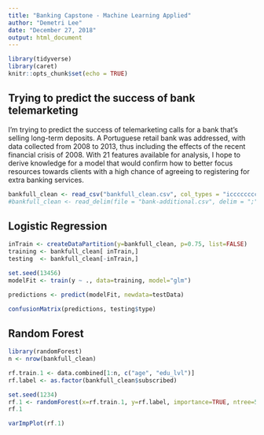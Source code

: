 ```yaml
---
title: "Banking Capstone - Machine Learning Applied"
author: "Demetri Lee"
date: "December 27, 2018"
output: html_document
---
```


```r
library(tidyverse)
library(caret)
knitr::opts_chunk$set(echo = TRUE)
```

## Trying to predict the success of bank telemarketing

I'm trying to predict the success of telemarketing calls for a bank that's 
selling long-term deposits. A Portuguese retail bank was addressed, with data 
collected from 2008 to 2013, thus including the effects of the recent 
financial crisis of 2008. With 21 features available for analysis, I hope to 
derive knowledge for a model that would confirm how to better focus resources 
towards clients with a high chance of agreeing to registering for extra 
banking services. 

```r
bankfull_clean <- read_csv("bankfull_clean.csv", col_types = "iccccccccciiiicdddddc")
#bankfull_clean <- read_delim(file = "bank-additional.csv", delim = ";", col_types = "iccccccccciiiicdddddc")
```

## Logistic Regression
```r
inTrain <- createDataPartition(y=bankfull_clean, p=0.75, list=FALSE)
training <- bankfull_clean[ inTrain,]
testing  <- bankfull_clean[-inTrain,]

set.seed(13456)
modelFit <- train(y ~ ., data=training, model="glm")

predictions <- predict(modelFit, newdata=testData)

confusionMatrix(predictions, testing$type)

```


## Random Forest
```r
library(randomForest)
n <- nrow(bankfull_clean)

rf.train.1 <- data.combined[1:n, c("age", "edu_lvl")]
rf.label <- as.factor(bankfull_clean$subscribed)

set.seed(1234)
rf.1 <- randomForest(x=rf.train.1, y=rf.label, importance=TRUE, ntree=500)
rf.1

varImpPlot(rf.1)

```

